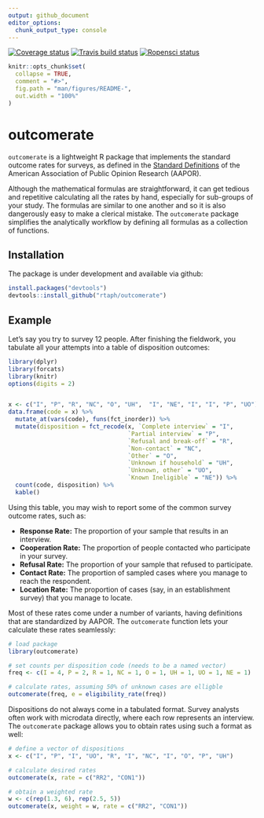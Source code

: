 ```yaml
---
output: github_document
editor_options: 
  chunk_output_type: console
---
```


[![Coverage status](https://codecov.io/gh/rtaph/outcomerate/branch/master/graph/badge.svg)](https://codecov.io/github/rtaph/outcomerate?branch=master) [![Travis build status](https://travis-ci.org/rtaph/outcomerate.svg?branch=master)](https://travis-ci.org/rtaph/outcomerate) [![Ropensci status](https://badges.ropensci.org/213_status.svg)](https://github.com/ropensci/onboarding/issues/213)

```r
knitr::opts_chunk$set(
  collapse = TRUE,
  comment = "#>",
  fig.path = "man/figures/README-",
  out.width = "100%"
)
```
# outcomerate

`outcomerate` is a lightweight R package that implements the standard outcome rates for surveys, as defined in the [Standard Definitions](https://www.aapor.org/Standards-Ethics/Standard-Definitions-(1).aspx) of the American Association of Public Opinion Research (AAPOR).

Although the mathematical formulas are straightforward, it can get tedious and repetitive calculating all the rates by hand, especially for sub-groups of your study. The formulas are similar to one another and so it is also dangerously easy to make a clerical mistake. The `outcomerate` package simplifies the analytically workflow by defining all formulas as a collection of functions.


## Installation

The package is under development and available via github:

``` r
install.packages("devtools")
devtools::install_github("rtaph/outcomerate")
```

## Example

Let's say you try to survey 12 people. After finishing the fieldwork, you tabulate all your attempts into a table of disposition outcomes:

```r
library(dplyr)
library(forcats)
library(knitr)
options(digits = 2)


x <- c("I", "P", "R", "NC", "O", "UH",  "I", "NE", "I", "I", "P", "UO")
data.frame(code = x) %>%
  mutate_at(vars(code), funs(fct_inorder)) %>%
  mutate(disposition = fct_recode(x, `Complete interview` = "I", 
                                  `Partial interview` = "P",
                                  `Refusal and break-off` = "R",
                                  `Non-contact` = "NC",
                                  `Other` = "O",
                                  `Unknown if household` = "UH",
                                  `Unknown, other` = "UO",
                                  `Known Ineligible` = "NE")) %>%
  count(code, disposition) %>%
  kable()
```

Using this table, you may wish to report some of the common survey outcome rates, such as:

* __Response Rate:__ The proportion of your sample that results in an interview.
* __Cooperation Rate:__ The proportion of people contacted who participate in your survey.
* __Refusal Rate:__ The proportion of your sample that refused to participate.
* __Contact Rate:__ The proportion of sampled cases where you manage to reach the respondent.
* __Location Rate:__ The proportion of cases (say, in an establishment survey) that you manage to locate.

Most of these rates come under a number of variants, having definitions that are standardized by AAPOR. The `outcomerate` function lets your calculate these rates seamlessly:

```r
# load package
library(outcomerate)

# set counts per disposition code (needs to be a named vector)
freq <- c(I = 4, P = 2, R = 1, NC = 1, O = 1, UH = 1, UO = 1, NE = 1)

# calculate rates, assuming 50% of unknown cases are elligble
outcomerate(freq, e = eligibility_rate(freq))
```

Dispositions do not always come in a tabulated format. Survey analysts often work with microdata directly, where each row represents an interview. The `outcomerate` package allows you to obtain rates using such a format as well:

```r
# define a vector of dispositions
x <- c("I", "P", "I", "UO", "R", "I", "NC", "I", "O", "P", "UH")

# calculate desired rates
outcomerate(x, rate = c("RR2", "CON1"))

# obtain a weighted rate
w <- c(rep(1.3, 6), rep(2.5, 5))
outcomerate(x, weight = w, rate = c("RR2", "CON1"))
```
